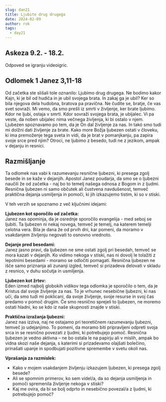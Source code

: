 ```yaml
---
slug: dan21
title: Ljubite drug drugega
date: 2024-02-09
author: rok
tags:
  - day21
---
```


## Askeza 9.2. - 18.2.

Odpoved se igranju videoigric.

## Odlomek 1 Janez 3,11-18

Od začetka ste slišali tole oznanilo: Ljubimo drug drugega. Ne bodimo kakor Kajn, ki je bil od hudiča in je ubil svojega brata. In zakaj ga je ubil? Ker so bila njegova dela hudobna, bratova pa pravična. Ne čudite se, bratje, če vas svet sovraži. Mi vemo, da smo prešli iz smrti v življenje, ker brate ljubimo. Kdor ne ljubi, ostaja v smrti. Kdor sovraži svojega brata, je ubijalec. Vi pa veste, da noben ubijalec nima večnega življenja, ki bi ostalo v njem. Ljubezen spoznavamo po tem, da je On dal življenje za nas. In takó smo tudi mi dolžni dati življenje za brate. Kako more Božja ljubezen ostati v človeku, ki ima premoženje tega sveta in vidi, da je brat v pomanjkanju, pa zapira svoje srce pred njim? Otroci, ne ljubimo z besedo, tudi ne z jezikom, ampak v dejanju in resnici.

## Razmišljanje

Ta odlomek nas vabi k razumevanju resnične ljubezni, ki presega zgolj besede in se kaže v dejanjih. Apostol Janez poudarja, da smo se o ljubezni naučili že od začetka - naj bo to temelj našega odnosa z Bogom in z ljudmi. Resnična ljubezen ni samo občutek ali čustvena navdušenost, temveč praktična dejanja usmiljenja in pomoči, ki jih izkazujemo tistim, ki so v stiski.

V teh verzih se spoznamo z več ključnimi idejami:

**Ljubezen kot sporočilo od začetka:**  
Janez nas opominja, da je osrednje sporočilo evangelija - med seboj se ljubiti. Ta ljubezen ni nekaj novega, temveč je temelj, na katerem temelji celotna vera. Bila je dana že od prvih dni, kar pomeni, da moramo v vsakdanjem življenju negovati to osnovno vrednoto.

**Dejanje pred besedami:**  
Janez jasno pravi, da ljubezen ne sme ostati zgolj pri besedah, temveč se mora kazati v dejanjih. Ko vidimo nekoga v stiski, nas ni dovolj le tolažiti z lepotnimi besedami - moramo se odločiti pomagati. Resnična ljubezen ne išče samo priznanja ali zunanji izgled, temveč si prizadeva delovati v skladu z resnico, v duhu sočutja in usmiljenja.

**Ljubezen kot žrtev:**  
Eden izmed najbolj globokih vidikov tega odlomka je sporočilo o tem, da je Kristus dal svoje življenje za nas. To je vrhunec nesebične ljubezni, ki nas uči, da smo tudi mi poklicani, da svoje življenje, svoje resurse in svoj čas predamo v pomoč drugim. Če smo resnično sprejeli to ljubezen, ne moremo ostati hladni, ko se kdo iz naše skupnosti znajde v stiski.

**Praktična izražanja ljubezni:**  
Janez nas izziva, naj ne ostajamo pri teoretičnem razumevanju ljubezni, temveč jo udejanjimo. To pomeni, da moramo biti pripravljeni odpreti svoja srca in se resnično povezati z ljudmi, ki potrebujejo pomoč. Resnična ljubezen je vedno aktivna – ne bo ostala le na papirju ali v mislih, ampak bo vidna skozi naše dejanja, s katerimi si prizadevamo olajšati bolečino, prinašati upanje in spodbujati pozitivne spremembe v svetu okoli nas.

**Vprašanja za razmislek:**

- Kako v mojem vsakdanjem življenju izkazujem ljubezen, ki presega zgolj besede?
- Ali se spomnim primerov, ko sem videl/a, da so dejanja usmiljenja in pomoči spremenila življenje nekoga v stiski?
- Kaj me ovira, da bi se bolj odprto in nesebično povezal/a z ljudmi, ki potrebujejo pomoč?
